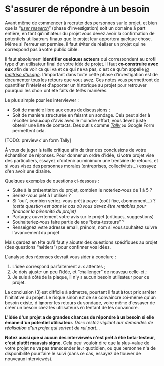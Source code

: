 # S'assurer de répondre à un besoin

Avant même de commencer à recruter des personnes sur le projet, et bien que la “[_user research_](https://en.wikipedia.org/wiki/User_research)” (phase d'investigation) soit un domaine à part entière, en tant qu'initiateur du projet vous devez avoir la confirmation de potentiels utilisateurs finaux que le projet leur apportera quelque chose. Même si l'erreur est permise, il faut éviter de réaliser un projet qui ne correspond pas à votre public cible.

Il faut absolument **identifier quelques acteurs** qui correspondent au profil type d'un utilisateur final de votre idée de projet. Il faut **co-construire avec eux** afin de voir ce qui va et ce qui ne va pas, c'est ce qu'on appelle [_la maîtrise d'usage_](https://fr.wikipedia.org/wiki/Ma%C3%AEtrise_d%27usage). L'important dans toute cette phase d'investigation est de documenter tous les retours que vous avez. Ces notes vous permettront de quantifier l'intérêt et d'apporter un historique au projet pour retrouver pourquoi les choix ont été faits de telles manières.

Le plus simple pour les interviewer :

- Soit de manière libre aux cours de discussions ;
- Soit de manière structurée en faisant un sondage. Cela peut aider à récolter beaucoup d'avis avec le moindre effort, vous devez juste obtenir une liste de contacts. Des outils comme [_Tally_](https://tally.so/) ou Google Form permettent cela.

\[TODO: preview d'un form Tally\]

À vous de juger la taille critique afin de tirer des conclusions de votre échantillon de réponses. Pour donner un ordre d'idée, si votre projet vise des particuliers, essayez d'obtenir au minimum une trentaine de retours, et si vous visez des personnes morales (entreprises, collectivités…) essayez d'en avoir une dizaine.

Quelques exemples de questions ci-dessous :

- Suite à la présentation du projet, combien le noteriez-vous de 1 à 5 ?
- Seriez-vous prêt à l'utiliser ?
- Si “oui”, combien seriez-vous prêt à payer (coût fixe, abonnement…) ? _(cette question est dans le cas où vous devez être rentables pour financer la pérennité du projet)_
- Partagez ouvertement votre avis sur le projet (critiques, suggestions)
- Souhaiteriez-vous faire partie de nos “beta-testeurs” ?
- Renseignez votre adresse email, prénom, nom si vous souhaitez suivre l'avancement du projet

Mais gardez en tête qu'il faut y ajouter des questions spécifiques au projet (des questions “métiers”) pour confirmer vos idées.

L'analyse des réponses devrait vous aider à conclure :

1.  L'idée correspond parfaitement aux attentes ;
2.  Je dois ajuster un peu l'idée, et “challenger” de nouveau celle-ci ;
3.  Je suis à côté de la plaque, il n'y a aucun besoin utilisateur pour ce projet.

La conclusion (3) est difficile à admettre, pourtant il faut à tout prix arrêter l'initiative du projet. Le risque sinon est de se convaincre soi-même qu'un besoin existe, d'ignorer les retours du sondage, voire même d'essayer de créer un besoin chez les utilisateurs en tentant de les convaincre.

**L'idée d'un projet a de grandes chances de répondre à un besoin si elle émane d'un potentiel utilisateur.** _Donc restez vigilant aux demandes de réalisation d'un projet qui sortent de nul part…_

**Notez aussi que si aucun des interviewés n'est prêt à être beta-testeur, c'est plutôt mauvais signe.** Cela peut vouloir dire que la plus-value de votre projet ne va pas transcender leur quotidien, ou que personne n'a de disponibilité pour faire le suivi (dans ce cas, essayez de trouver de nouveaux interviewés).

